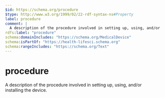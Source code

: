 ```yaml
---
$id: https://schema.org/procedure
$type: http://www.w3.org/1999/02/22-rdf-syntax-ns#Property
label: procedure
comment: |
  A description of the procedure involved in setting up, using, and/or installing the device.
rdfs:label: "procedure"
schema:domainIncludes: "https://schema.org/MedicalDevice"
schema:isPartOf: "https://health-lifesci.schema.org"
schema:rangeIncludes: "https://schema.org/Text"
---
```


# procedure

A description of the procedure involved in setting up, using, and/or installing the device.

